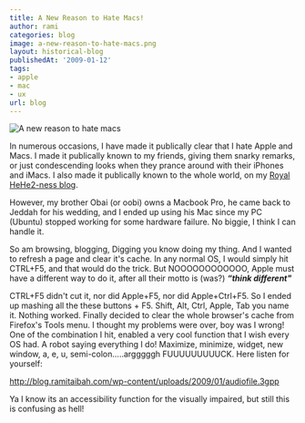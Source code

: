 ```yaml
---
title: A New Reason to Hate Macs!
author: rami
categories: blog
image: a-new-reason-to-hate-macs.png
layout: historical-blog
publishedAt: '2009-01-12'
tags:
- apple
- mac
- ux
url: blog
---
```


![A new reason to hate macs](/assets/images/content/blog/a-new-reason-to-hate-macs.png)

In numerous occasions, I have made it publically clear that I hate Apple and Macs. I made it publically known to my friends, giving them snarky remarks, or just condescending looks when they prance around with their iPhones and iMacs. I also made it publically known to the whole world, on my [Royal HeHe2-ness blog](/2008/07/25/iphone-3g-a-beautiful-jail/).

However, my brother Obai (or oobi) owns a Macbook Pro, he came back to Jeddah for his wedding, and I ended up using his Mac since my PC (Ubuntu) stopped working for some hardware failure. No biggie, I think I can handle it.

So am browsing, blogging, Digging you know doing my thing. And I wanted to refresh a page and clear it's cache. In any normal OS, I would simply hit CTRL+F5, and that would do the trick. But NOOOOOOOOOOOO, Apple must have a different way to do it, after all their motto is (was?) *__“think different"__*

CTRL+F5 didn't cut it, nor did Apple+F5, nor did Apple+Ctrl+F5. So I ended up mashing all the these buttons + F5. Shift, Alt, Ctrl, Apple, Tab you name it. Nothing worked.  Finally decided to clear the whole browser's cache from Firefox's Tools menu. I thought my problems were over, boy was I wrong! One of the combination I hit, enabled a very cool function that I wish every OS had. A robot saying everything I do! Maximize, minimize, widget, new window, a, e, u, semi-colon…..argggggh FUUUUUUUUUCK. Here listen for yourself:

<a href="http://blog.ramitaibah.com/wp-content/uploads/2009/01/audiofile.3gpp">http://blog.ramitaibah.com/wp-content/uploads/2009/01/audiofile.3gpp</a>

Ya I know its an accessibility function for the visually impaired, but still this is confusing as hell!
